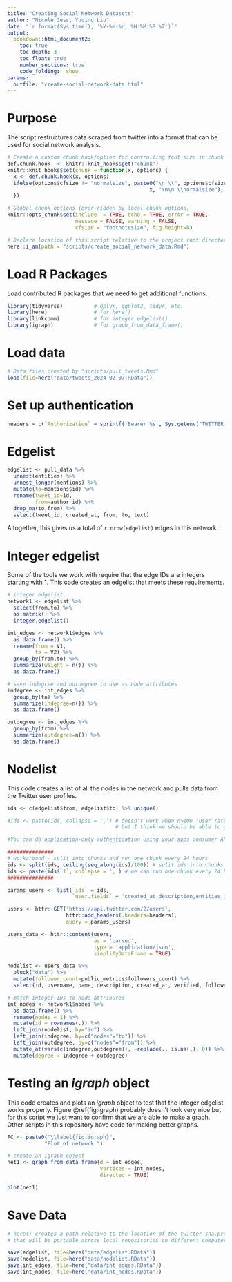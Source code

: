 ```yaml
---
title: "Creating Social Network Datasets"
author: "Nicole Jess, Yuqing Liu"
date: "`r format(Sys.time(), '%Y-%m-%d, %H:%M:%S %Z')`"
output: 
  bookdown::html_document2:
    toc: true
    toc_depth: 3
    toc_float: true
    number_sections: true
    code_folding:  show
params: 
  outfile: "create-social-network-data.html"
---
```


# Purpose
The script restructures data scraped from twitter into a format that can be used for social network analysis.

```r
# Create a custom chunk hook/option for controlling font size in chunk & output.
def.chunk.hook  <- knitr::knit_hooks$get("chunk")
knitr::knit_hooks$set(chunk = function(x, options) {
  x <- def.chunk.hook(x, options)
  ifelse(options$cfsize != "normalsize", paste0("\n \\", options$cfsize,"\n\n", 
                                              x, "\n\n \\normalsize"), x)
  })

# Global chunk options (over-ridden by local chunk options)
knitr::opts_chunk$set(include  = TRUE, echo = TRUE, error = TRUE, 
                      message = FALSE, warning = FALSE, 
                      cfsize = "footnotesize", fig.height=8)

# Declare location of this script relative to the project root directory.
here::i_am(path = "scripts/create_social_network_data.Rmd")
```

# Load R Packages
Load contributed R packages that we need to get additional functions. 

``` r
library(tidyverse)          # dplyr, ggplot2, tidyr, etc.
library(here)               # for here()
library(linkcomm)           # for integer.edgelist()
library(igraph)             # for graph_from_data_frame()

```

# Load data

``` r
# Data files created by "scripts/pull_tweets.Rmd"
load(file=here("data/tweets_2024-02-07.RData"))

```

# Set up authentication
```r

headers = c(`Authorization` = sprintf('Bearer %s', Sys.getenv("TWITTER_BEARER")))

```

# Edgelist

```r
edgelist <- pull_data %>%
  unnest(entities) %>%
  unnest_longer(mentions) %>%
  mutate(to=mentions$id) %>%
  rename(tweet_id=id,
         from=author_id) %>%
  drop_na(to,from) %>%
  select(tweet_id, created_at, from, to, text)

```

Altogether, this gives us a total of `r nrow(edgelist)` edges in this network. 

# Integer edgelist

Some of the tools we work with require that the edge IDs are integers starting with 1. This code creates an edgelist that meets these requirements.

```r

# integer edgelist
network1 <- edgelist %>%
  select(from,to) %>%
  as.matrix() %>%
  integer.edgelist()

int_edges <- network1$edges %>%
  as.data.frame() %>%
  rename(from = V1,
         to = V2) %>%
  group_by(from,to) %>%
  summarize(weight = n()) %>%
  as.data.frame()

# save indegree and outdegree to use as node attributes
indegree <- int_edges %>%
  group_by(to) %>%
  summarize(indegree=n()) %>%
  as.data.frame()

outdegree <- int_edges %>%
  group_by(from) %>%
  summarize(outdegree=n()) %>%
  as.data.frame()

```


# Nodelist

This code creates a list of all the nodes in the network and pulls data from the Twitter user profiles. 

```r

ids <- c(edgelist$from, edgelist$to) %>% unique()

#ids <- paste(ids, collapse = ',') # doesn't work when n>100 (user rate limit is 100)
                                   # but I think we should be able to go up to 500 (rate limit for apps)

#You can do application-only authentication using your apps consumer API keys, or by using a App only Access Token (Bearer Token). 

###############
# workaround - split into chunks and run one chunk every 24 hours
ids <- split(ids, ceiling(seq_along(ids)/100)) # split ids into chunks of length 100
ids <- paste(ids$`1`, collapse = ',') # we can run one chunk every 24 hours
###############

params_users <- list(`ids` = ids,
                     `user.fields` = 'created_at,description,entities,id,location,name,public_metrics,username,verified')

users <- httr::GET('https://api.twitter.com/2/users',
                   httr::add_headers(.headers=headers),
                   query = params_users)

users_data <- httr::content(users,
                            as = 'parsed',
                            type = 'application/json',
                            simplifyDataFrame = TRUE)

nodelist <- users_data %>%
  pluck("data") %>%
  mutate(follower_count=public_metrics$followers_count) %>%
  select(id, username, name, description, created_at, verified, follower_count)

# match integer IDs to node attributes
int_nodes <- network1$nodes %>%
  as.data.frame() %>%
  rename(nodes = 1) %>%
  mutate(id = rownames(.)) %>%
  left_join(nodelist, by="id") %>%
  left_join(indegree, by=c("nodes"="to")) %>%
  left_join(outdegree, by=c("nodes"="from")) %>%
  mutate_at(vars(c(indegree,outdegree)), ~replace(., is.na(.), 0)) %>%
  mutate(degree = indegree + outdegree)


```


# Testing an *igraph* object

This code creates and plots an *igraph* object to test that the integer edgelist works properly. Figure \@ref(fig:igraph) probably doesn't look very nice but for this script we just want to confirm that we are able to make a graph. Other scripts in this repository have code for making better graphs.

```r

FC <- paste0("\\label{fig:igraph}",
            "Plot of network ")

# create an igraph object
net1 <- graph_from_data_frame(d = int_edges,
                              vertices = int_nodes,
                              directed = TRUE)

plot(net1)

```


# Save Data

```r
# here() creates a path relative to the location of the twitter-sna.proj file
# that will be portable across local repositories on different computers.

save(edgelist, file=here("data/edgelist.RData"))
save(nodelist, file=here("data/nodelist.RData"))
save(int_edges, file=here("data/int_edges.RData"))
save(int_nodes, file=here("data/int_nodes.RData"))

```
